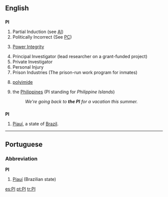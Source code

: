==English==

==={{initialism}}===
'''PI'''

# Partial Induction (see [[AI]])
# Politically Incorrect (See [[PC]])
# {{electronics}} [[Power Integrity]]
# Principal Investigator (lead researcher on a grant-funded project)
# Private Investigator
# Personal Injury
# Prison Industries (The prison-run work program for inmates)
# {{organic compound}} [[polyimide]]
# {{Philippines}} {{col}} the [[Philippines]] (PI standing for ''Philippine Islands'')
#: ''We're going back to '''the PI''' for a vacation this summer.''

==={{abbreviation}}===
'''PI'''
#[[Piauí]], a state of [[Brazil]].


----

==Portuguese==

===Abbreviation===
'''PI'''

# [[Piauí]] (Brazilian state)

[[es:PI]]
[[pt:PI]]
[[tr:PI]]